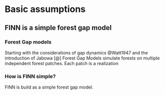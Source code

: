 # Basic assumptions {#sec-modeldescription}

## FINN is a simple forest gap model

### Forest Gap models
Starting with the considerations of gap dynamics @Watt1947 and the introduction of Jabowa [@]
Forest Gap Models simulate forests on multiple independent forest patches. Each patch is a realization 


### How is FINN simple?
FINN is build as a simple forest gap model. 

